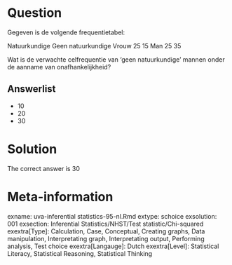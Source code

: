 Question
========

Gegeven is de volgende frequentietabel:

Natuurkundige Geen natuurkundige
Vrouw 25 15
Man 25 35

Wat is de verwachte celfrequentie van 'geen natuurkundige' mannen onder de aanname van onafhankelijkheid?

Answerlist
----------
* 10
* 20
* 30

Solution
========

The correct answer is  30

Meta-information
================
exname: uva-inferential statistics-95-nl.Rmd
extype: schoice
exsolution: 001
exsection: Inferential Statistics/NHST/Test statistic/Chi-squared
exextra[Type]: Calculation, Case, Conceptual, Creating graphs, Data manipulation, Interpretating graph, Interpretating output, Performing analysis, Test choice
exextra[Langauge]: Dutch
exextra[Level]: Statistical Literacy, Statistical Reasoning, Statistical Thinking
